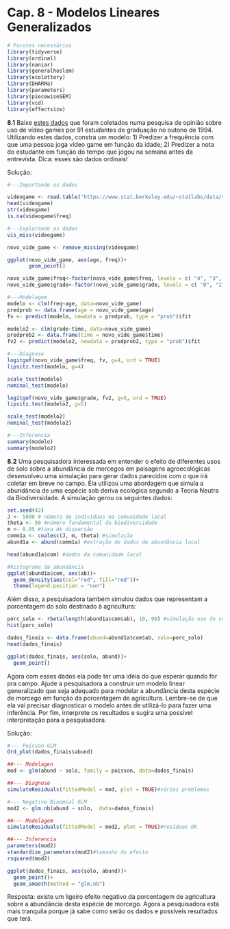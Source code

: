 # Cap. 8 - Modelos Lineares Generalizados {-}

```r
# Pacotes necessários
library(tidyverse)
library(ordinal)
library(naniar)
library(generalhoslem)
library(ecolottery)
library(DHARMa)
library(parameters)
library(piecewiseSEM)
library(vcd)
library(effectsize)
```

**8.1** 
Baixe [estes dados](https://www.stat.berkeley.edu/~statlabs/labs.html#video) que foram coletados numa pesquisa de opinião sobre uso de vídeo games por 91 estudantes de graduação no outono de 1994. Utilizando estes dados, constra um modelo: 1) Predizer a frequência com que uma pessoa joga vídeo game em função da idade; 2) Predizer a nota do estudante em função do tempo que jogou na semana antes da entrevista. Dica: esses são dados ordinais!

Solução:

```r
#---Importando os dados

videogame <- read.table("https://www.stat.berkeley.edu/~statlabs/data/video.data", h=TRUE, na.strings = "99")
head(videogame)
str(videogame)
is.na(videogame$freq)

#---Explorando os dados
vis_miss(videogame)

novo_vide_game <- remove_missing(videogame)

ggplot(novo_vide_game, aes(age, freq))+
       geom_point()

novo_vide_game$freq<-factor(novo_vide_game$freq, levels = c( "4", "3", "2", "1"), ordered = TRUE)
novo_vide_game$grade<-factor(novo_vide_game$grade, levels = c( "0", "1", "2", "3", "4"), ordered = TRUE)

#---Modelagem
modelo <- clm(freq~age, data=novo_vide_game)
predprob <- data.frame(age = novo_vide_game$age)
fv <- predict(modelo, newdata = predprob, type = "prob")$fit

modelo2 <- clm(grade~time, data=novo_vide_game)
predprob2 <- data.frame(time = novo_vide_game$time)
fv2 <- predict(modelo2, newdata = predprob2, type = "prob")$fit

#---Diagnose
logitgof(novo_vide_game$freq, fv, g=4, ord = TRUE)
lipsitz.test(modelo, g=4)

scale_test(modelo)
nominal_test(modelo)

logitgof(novo_vide_game$grade, fv2, g=5, ord = TRUE)
lipsitz.test(modelo2, g=5)

scale_test(modelo2)
nominal_test(modelo2)

#---Inferencia
summary(modelo)
summary(modelo2)
```

**8.2**
Uma pesquisadora interessada em entender o efeito de diferentes usos de solo sobre a abundância de morcegos em paisagens agroecológicas desenvolveu uma simulação para gerar dados parecidos com o que irá coletar em breve no campo. Ela utilizou uma abordagem que simula a abundância de uma espécie sob deriva ecológica segundo a Teoria Neutra da Biodiversidade. A simulação gerou os seguintes dados:

```r
set.seed(42)
J <- 5000 # número de indivíduos na comunidade local
theta <- 50 #número fundamental da biodiversidade
m <- 0.05 #taxa de dispersão
comm1a <- coalesc(J, m, theta) #simulação
abund1a <- abund(comm1a) #extração de dados de abundância local

head(abund1a$com) #dados da comunidade local

#histograma da abundância
ggplot(abund1a$com, aes(ab))+
  geom_density(aes(col="red", fill="red"))+
  theme(legend.position = "non")
```

Além disso, a pesquisadora também simulou dados que representam a porcentagem do solo destinado à agricultura:

```r
porc_solo <- rbeta(length(abund1a$com$ab), 10, 90) #simulação uso do solo para agricultura
hist(porc_solo)

dados_finais <- data.frame(abund=abund1a$com$ab, solo=porc_solo)
head(dados_finais)

ggplot(dados_finais, aes(solo, abund))+
  geom_point()
```

Agora com esses dados ela pode ter uma idéia do que esperar quando for pra campo. Ajude a pesquisadora a construir um modelo linear generalizado que seja adequado para modelar a abundância desta espécie de morcego em função da porcentagem de agricultura. Lembre-se de que ela vai precisar diagnosticar o modelo antes de utilizá-lo para fazer uma inferência. Por fim, interprete os resultados e sugira uma possível interpretação para a pesquisadora.

Solução:

```r
#--- Poisson GLM
Ord_plot(dados_finais$abund)

##--- Modelagen
mod <- glm(abund ~ solo, family = poisson, data=dados_finais)

##--- Diagnose
simulateResiduals(fittedModel = mod, plot = TRUE)#vários problemas

#--- Negative Binomial GLM
mod2 <- glm.nb(abund ~ solo,  data=dados_finais)

##--- Modelagem
simulateResiduals(fittedModel = mod2, plot = TRUE)#resíduos OK

##--- Inferencia
parameters(mod2)
standardize_parameters(mod2)#tamanho do efeito
rsquared(mod2)

ggplot(dados_finais, aes(solo, abund))+
  geom_point()+
  geom_smooth(method = "glm.nb")
```

Resposta: existe um ligeiro efeito negativo da porcentagem de agricultura sobre a abundância desta espécie de morcego. Agora a pesquisadora está mais tranquila porque já sabe como serão os dados e possíveis resultados que terá.
